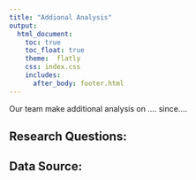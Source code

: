 ```yaml
---
title: "Addional Analysis"
output: 
  html_document:
    toc: true
    toc_float: true
    theme:  flatly
    css: index.css
    includes:
      after_body: footer.html
---
```


Our team make additional analysis on .... since....

## **Research Questions:**

## **Data Source:**